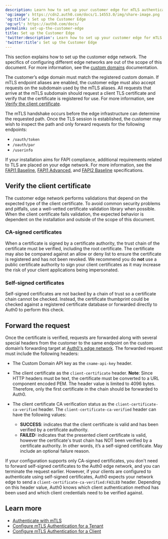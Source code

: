 ```yaml
---
description: Learn how to set up your customer edge for mTLS authentication.
'og:image': https://cdn2.auth0.com/docs/1.14553.0/img/share-image.png
'og:title': Set up the Customer Edge
'og:url': https://auth0.com/docs/
permalink: set-up-the-customer-edge
title: Set up the Customer Edge
'twitter:description': Learn how to set up your customer edge for mTLS authentication.
'twitter:title': Set up the Customer Edge
---
```

This section explains how to set up the customer edge network. The specifics of configuring different edge networks are out of the scope of this document. For more information, see the [custom domains](/customize/custom-domains) documentation.

The customer’s edge domain must match the registered <Tooltip tip="Custom Domain: Third-party domain with a specialized, or vanity, name." cta="View Glossary" href="/glossary?term=custom+domain">custom domain</Tooltip>. If mTLS endpoint aliases are enabled, the customer edge must also accept requests on the subdomain used by the mTLS aliases. All requests that arrive at the mTLS subdomain should request a client TLS certificate and verify that the certificate is registered for use. For more information, see [Verify the client certificate](#verify-the-client-certificate).

The mTLS handshake occurs before the edge infrastructure can determine the requested path. Once the TLS session is established, the customer may wish to inspect the path and only forward requests for the following endpoints:

* `/oauth/token`
* `/oauth/par`
* `/userinfo`

If your installation aims for FAPI compliance, additional requirements related to TLS are placed on your edge network. For more information, see the [FAPI1 Baseline](https://openid.net/specs/openid-financial-api-part-1-1_0.html#tls-and-dnssec-considerations), [FAPI1 Advanced](https://openid.net/specs/openid-financial-api-part-2-1_0.html#tls-considerations), and [FAPI2 Baseline](https://openid.net/specs/fapi-2_0-baseline.html#name-network-layer-protections) specifications.

## Verify the client certificate

The customer edge network performs validations that depend on the expected type of the client certificate. To avoid common security problems and pitfalls, use a well-vetted certificate validation library when possible. When the client certificate fails validation, the expected behavior is dependent on the installation and outside of the scope of this document.

### CA-signed certificates

When a certificate is signed by a certificate authority, the trust chain of the certificate must be verified, including the root certificate. The certificate may also be compared against an allow or deny list to ensure the certificate is registered and has not been revoked. We recommend you do **not** use a public certificate authority to sign your client certificates as it may increase the risk of your client applications being impersonated.

### Self-signed certificates

Self-signed certificates are not backed by a chain of trust so a certificate chain cannot be checked. Instead, the certificate thumbprint could be checked against a registered certificate database or forwarded directly to Auth0 to perform this check.

## Forward the request

Once the certificate is verified, requests are forwarded along with several special headers from the customer to the same endpoint on the custom domain’s forwarding target at [Auth0's edge network](/customize/custom-domains/self-managed-certificates). The forwarded request must include the following headers:

* The Custom Domain API key as the `cname-api-key` header.
* The client certificate as the `client-certificate` header. **Note**: Since HTTP headers must be text, the certificate must be converted to a URL component encoded PEM. The header value is limited to 4096 bytes. Therefore, only the first certificate in the chain should be forwarded to Auth0.
* The client certificate CA verification status as the `client-certificate-ca-verified` header. The `client-certificate-ca-verified` header can have the following values:

  + **SUCCESS**: indicates that the client certificate is valid and has been verified by a certificate authority.
  + **FAILED:** indicates that the presented client certificate is valid, however the certificate's trust chain has NOT been verified by a certificate authority. In other words, it’s a self-signed certificate. May include an optional failure reason.

If your configuration supports only CA-signed certificates, you don't need to forward self-signed certificates to the Auth0 edge network, and you can terminate the request earlier. However, if your clients are configured to authenticate using self-signed certificates, Auth0 expects your network edge to send a `client-certificate-ca-verified:FAILED` header. Depending on this header value, Auth0 knows which client authentication method has been used and which client credentials need to be verified against.

## Learn more

* [Authenticate with mTLS](/get-started/authentication-and-authorization-flow/authenticate-with-mtls)
* [Configure mTLS Authentication for a Tenant](/get-started/applications/configure-mtls/configure-mtls-for-a-tenant)
* [Configure mTLS Authentication for a Client](/get-started/applications/configure-mtls/configure-mtls-for-a-client)